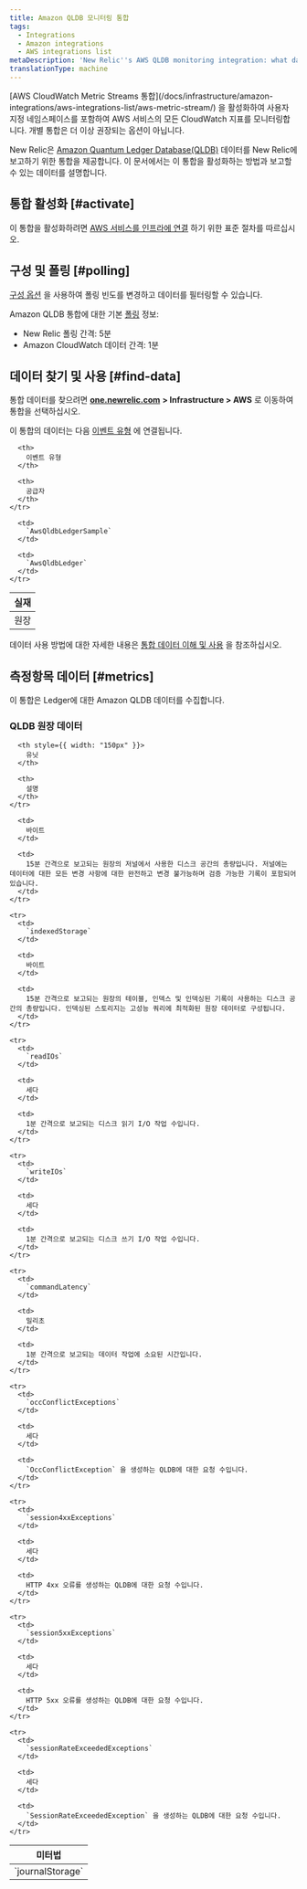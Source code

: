 ```yaml
---
title: Amazon QLDB 모니터링 통합
tags:
  - Integrations
  - Amazon integrations
  - AWS integrations list
metaDescription: 'New Relic''s AWS QLDB monitoring integration: what data it reports, and how to enable it.'
translationType: machine
---
```


<Callout variant="important">
  [AWS CloudWatch Metric Streams 통합](/docs/infrastructure/amazon-integrations/aws-integrations-list/aws-metric-stream/) 을 활성화하여 사용자 지정 네임스페이스를 포함하여 AWS 서비스의 모든 CloudWatch 지표를 모니터링합니다. 개별 통합은 더 이상 권장되는 옵션이 아닙니다.
</Callout>

New Relic은 [Amazon Quantum Ledger Database(QLDB)](https://aws.amazon.com/qldb/) 데이터를 New Relic에 보고하기 위한 통합을 제공합니다. 이 문서에서는 이 통합을 활성화하는 방법과 보고할 수 있는 데이터를 설명합니다.

## 통합 활성화 [#activate]

이 통합을 활성화하려면 [AWS 서비스를 인프라에 연결](/docs/infrastructure/infrastructure-integrations/getting-started/connect-aws-integrations-infrastructure) 하기 위한 표준 절차를 따르십시오.

## 구성 및 폴링 [#polling]

[구성 옵션](/docs/integrations/new-relic-integrations/getting-started/configure-polling-frequency-data-collection-cloud-integrations) 을 사용하여 폴링 빈도를 변경하고 데이터를 필터링할 수 있습니다.

Amazon QLDB 통합에 대한 기본 [폴링](/docs/infrastructure/amazon-integrations/aws-integrations-list/aws-polling-intervals-infrastructure-integrations) 정보:

* New Relic 폴링 간격: 5분
* Amazon CloudWatch 데이터 간격: 1분

## 데이터 찾기 및 사용 [#find-data]

통합 데이터를 찾으려면 [**one.newrelic.com**](http://one.newrelic.com) **> Infrastructure > AWS** 로 이동하여 통합을 선택하십시오.

이 통합의 데이터는 다음 [이벤트 유형](/docs/data-apis/understand-data/new-relic-data-types/#event-data) 에 연결됩니다.

<table>
  <thead>
    <tr>
      <th>
        실재
      </th>

      <th>
        이벤트 유형
      </th>

      <th>
        공급자
      </th>
    </tr>
  </thead>

  <tbody>
    <tr>
      <td>
        원장
      </td>

      <td>
        `AwsQldbLedgerSample`
      </td>

      <td>
        `AwsQldbLedger`
      </td>
    </tr>
  </tbody>
</table>

데이터 사용 방법에 대한 자세한 내용은 [통합 데이터 이해 및 사용](/docs/infrastructure/integrations/find-use-infrastructure-integration-data) 을 참조하십시오.

## 측정항목 데이터 [#metrics]

이 통합은 Ledger에 대한 Amazon QLDB 데이터를 수집합니다.

### QLDB 원장 데이터

<table>
  <thead>
    <tr>
      <th style={{ width: "275px" }}>
        미터법
      </th>

      <th style={{ width: "150px" }}>
        유닛
      </th>

      <th>
        설명
      </th>
    </tr>
  </thead>

  <tbody>
    <tr>
      <td>
        `journalStorage`
      </td>

      <td>
        바이트
      </td>

      <td>
        15분 간격으로 보고되는 원장의 저널에서 사용한 디스크 공간의 총량입니다. 저널에는 데이터에 대한 모든 변경 사항에 대한 완전하고 변경 불가능하며 검증 가능한 기록이 포함되어 있습니다.
      </td>
    </tr>

    <tr>
      <td>
        `indexedStorage`
      </td>

      <td>
        바이트
      </td>

      <td>
        15분 간격으로 보고되는 원장의 테이블, 인덱스 및 인덱싱된 기록이 사용하는 디스크 공간의 총량입니다. 인덱싱된 스토리지는 고성능 쿼리에 최적화된 원장 데이터로 구성됩니다.
      </td>
    </tr>

    <tr>
      <td>
        `readIOs`
      </td>

      <td>
        세다
      </td>

      <td>
        1분 간격으로 보고되는 디스크 읽기 I/O 작업 수입니다.
      </td>
    </tr>

    <tr>
      <td>
        `writeIOs`
      </td>

      <td>
        세다
      </td>

      <td>
        1분 간격으로 보고되는 디스크 쓰기 I/O 작업 수입니다.
      </td>
    </tr>

    <tr>
      <td>
        `commandLatency`
      </td>

      <td>
        밀리초
      </td>

      <td>
        1분 간격으로 보고되는 데이터 작업에 소요된 시간입니다.
      </td>
    </tr>

    <tr>
      <td>
        `occConflictExceptions`
      </td>

      <td>
        세다
      </td>

      <td>
        `OccConflictException` 을 생성하는 QLDB에 대한 요청 수입니다.
      </td>
    </tr>

    <tr>
      <td>
        `session4xxExceptions`
      </td>

      <td>
        세다
      </td>

      <td>
        HTTP 4xx 오류를 생성하는 QLDB에 대한 요청 수입니다.
      </td>
    </tr>

    <tr>
      <td>
        `session5xxExceptions`
      </td>

      <td>
        세다
      </td>

      <td>
        HTTP 5xx 오류를 생성하는 QLDB에 대한 요청 수입니다.
      </td>
    </tr>

    <tr>
      <td>
        `sessionRateExceededExceptions`
      </td>

      <td>
        세다
      </td>

      <td>
        `SessionRateExceededException` 을 생성하는 QLDB에 대한 요청 수입니다.
      </td>
    </tr>
  </tbody>
</table>
